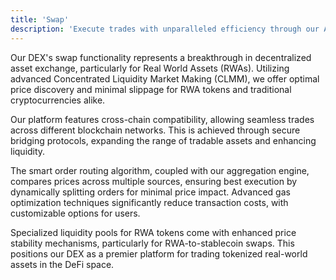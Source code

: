 ```yaml
---
title: 'Swap'
description: 'Execute trades with unparalleled efficiency through our AMM, optimized routing, and aggregation capabilities.'
---
```


Our DEX's swap functionality represents a breakthrough in decentralized asset exchange, particularly for Real World Assets (RWAs). Utilizing advanced Concentrated Liquidity Market Making (CLMM), we offer optimal price discovery and minimal slippage for RWA tokens and traditional cryptocurrencies alike.

Our platform features cross-chain compatibility, allowing seamless trades across different blockchain networks. This is achieved through secure bridging protocols, expanding the range of tradable assets and enhancing liquidity.

The smart order routing algorithm, coupled with our aggregation engine, compares prices across multiple sources, ensuring best execution by dynamically splitting orders for minimal price impact. Advanced gas optimization techniques significantly reduce transaction costs, with customizable options for users.

Specialized liquidity pools for RWA tokens come with enhanced price stability mechanisms, particularly for RWA-to-stablecoin swaps. This positions our DEX as a premier platform for trading tokenized real-world assets in the DeFi space.
